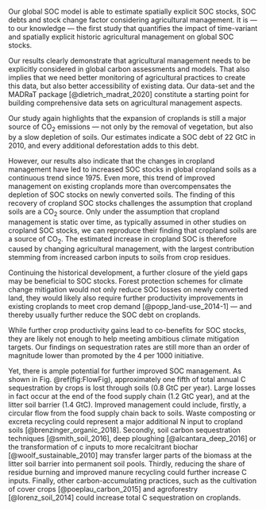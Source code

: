 \conclusions

Our global SOC model is able to estimate spatially explicit SOC stocks, SOC debts and stock change factor considering agricultural management. It is --- to our knowledge --- the first study that quantifies the impact of time-variant and spatially explicit historic agricultural management on global SOC stocks.

Our results clearly demonstrate that agricultural management needs to be explicitly considered in global carbon assessments and models. That also implies that we need better monitoring of agricultural practices to create this data, but also better accessibility of existing data. Our data-set and the MADRaT package [@dietrich_madrat_2020] constitute a starting point for building comprehensive data sets on agricultural management aspects.

Our study again highlights that the expansion of croplands is still a major source of CO~2~ emissions --- not only by the removal of vegetation, but also by a slow depletion of soils. Our estimates indicate a SOC debt of 22 GtC in 2010, and every additional deforestation adds to this debt. 

However, our results also indicate that the changes in cropland management have led to increased SOC stocks in global cropland soils as a continuous trend since 1975. Even more, this trend of improved management on existing croplands more than overcompensates the depletion of SOC stocks on newly converted soils. The finding of this recovery of cropland SOC stocks challenges the assumption that cropland soils are a CO~2~ source. Only under the assumption that cropland management is static over time, as typically assumed in other studies on cropland SOC stocks, we can reproduce their finding that cropland soils are a source of CO~2~. The estimated increase in cropland SOC is therefore caused by changing agricultural management, with the largest contribution stemming from increased carbon inputs to soils from crop residues. 

Continuing the historical development, a further closure of the yield gaps may be beneficial to SOC stocks. Forest protection schemes for climate change mitigation would not only reduce SOC losses on newly converted land, they would likely also require further productivity improvements in existing croplands to meet crop demand [@popp_land-use_2014-1] --- and thereby usually further reduce the SOC debt on croplands. 

While further crop productivity gains lead to co-benefits for SOC stocks, they are likely not enough to help meeting ambitious climate mitigation targets. Our findings on sequestration rates are still more than an order of magnitude lower than promoted by the 4 per 1000 initiative.

Yet, there is ample potential for further improved SOC management. As shown in Fig. \@ref(fig:FlowFig), approximately one fifth of total annual C sequestration by crops is lost through soils (0.8 GtC per year). Large losses in fact occur at the end of the food supply chain (1.2 GtC year), and at the litter soil barrier (1.4 GtC). Improved management could include, firstly, a circular flow from the food supply chain back to soils. Waste composting or excreta recycling could represent a major additional N input to cropland soils [@brenzinger_organic_2018]. Secondly, soil carbon sequestration techniques [@smith_soil_2016], deep ploughing [@alcantara_deep_2016] or the transformation of c inputs to more recalcitrant biochar [@woolf_sustainable_2010] may transfer larger parts of the biomass at the litter soil barrier into permanent soil pools. Thirdly, reducing the share of residue burning and improved manure recycling could further increase C inputs. Finally, other carbon-accumulating practices, such as the cultivation of cover crops [@poeplau_carbon_2015] and agroforestry [@lorenz_soil_2014] could increase total C sequestration on croplands.



